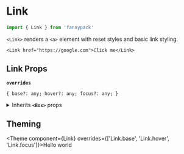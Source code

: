 
# Link

```jsx
import { Link } from 'fannypack'
```

`<Link>` renders a `<a>` element with reset styles and basic link styling.

```jsx-live
<Link href="https://google.com">Click me</Link>
```

## Link Props

<!-- Automatically generated -->

**`overrides`**

```
{ base?: any; hover?: any; focus?: any; }
```

<details><summary>Inherits <code><strong>&#60;Box&#62;</strong></code> props</summary>

**`use`**

```
string | ComponentClass<any, any> | FunctionComponent<any>
```

**`className`**

```
string
```

**`children`**

```
string | number | boolean | {} | ReactElement<any, string | ((props: any) => ReactElement<any, string | ... | (new (props: any) => Component<any, any, any>)>) | (new (props: any) => Component<any, any, any>)> | ReactNodeArray | ReactPortal | ((props: BoxProps) => ReactNode)
```

**`showBreakpoint`**

```
string
```

**`hiddenBreakpoint`**

```
string
```

**`elementRef`**

```
((instance: any) => void) | RefObject<any>
```

</details>
        

## Theming

<Theme component={Link} overrides={['Link.base', 'Link.hover', 'Link.focus']}>Hello world</Theme>
